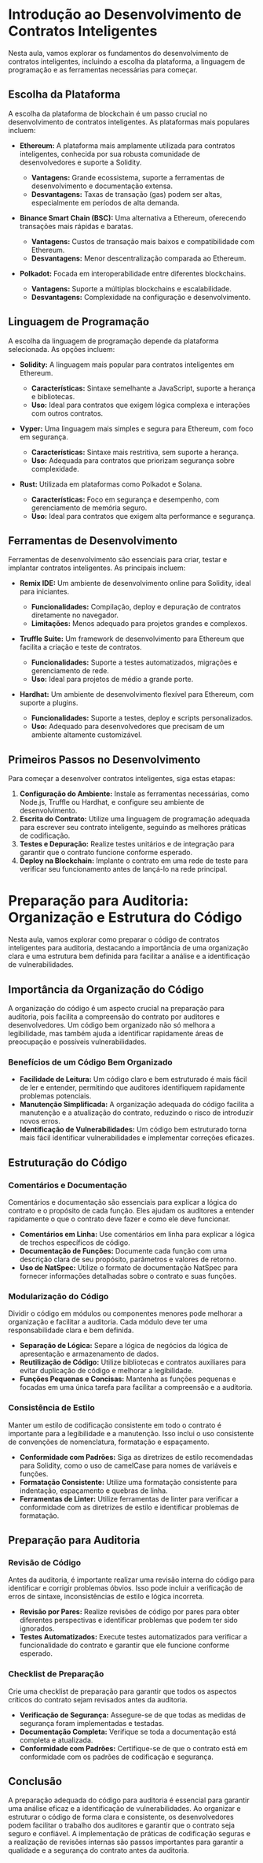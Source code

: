 # Introdução ao Desenvolvimento de Contratos Inteligentes

Nesta aula, vamos explorar os fundamentos do desenvolvimento de contratos inteligentes, incluindo a escolha da plataforma, a linguagem de programação e as ferramentas necessárias para começar.

## Escolha da Plataforma

A escolha da plataforma de blockchain é um passo crucial no desenvolvimento de contratos inteligentes. As plataformas mais populares incluem:

- **Ethereum:** A plataforma mais amplamente utilizada para contratos inteligentes, conhecida por sua robusta comunidade de desenvolvedores e suporte a Solidity.

  - **Vantagens:** Grande ecossistema, suporte a ferramentas de desenvolvimento e documentação extensa.
  - **Desvantagens:** Taxas de transação (gas) podem ser altas, especialmente em períodos de alta demanda.

- **Binance Smart Chain (BSC):** Uma alternativa a Ethereum, oferecendo transações mais rápidas e baratas.

  - **Vantagens:** Custos de transação mais baixos e compatibilidade com Ethereum.
  - **Desvantagens:** Menor descentralização comparada ao Ethereum.

- **Polkadot:** Focada em interoperabilidade entre diferentes blockchains.
  - **Vantagens:** Suporte a múltiplas blockchains e escalabilidade.
  - **Desvantagens:** Complexidade na configuração e desenvolvimento.

## Linguagem de Programação

A escolha da linguagem de programação depende da plataforma selecionada. As opções incluem:

- **Solidity:** A linguagem mais popular para contratos inteligentes em Ethereum.

  - **Características:** Sintaxe semelhante a JavaScript, suporte a herança e bibliotecas.
  - **Uso:** Ideal para contratos que exigem lógica complexa e interações com outros contratos.

- **Vyper:** Uma linguagem mais simples e segura para Ethereum, com foco em segurança.

  - **Características:** Sintaxe mais restritiva, sem suporte a herança.
  - **Uso:** Adequada para contratos que priorizam segurança sobre complexidade.

- **Rust:** Utilizada em plataformas como Polkadot e Solana.
  - **Características:** Foco em segurança e desempenho, com gerenciamento de memória seguro.
  - **Uso:** Ideal para contratos que exigem alta performance e segurança.

## Ferramentas de Desenvolvimento

Ferramentas de desenvolvimento são essenciais para criar, testar e implantar contratos inteligentes. As principais incluem:

- **Remix IDE:** Um ambiente de desenvolvimento online para Solidity, ideal para iniciantes.

  - **Funcionalidades:** Compilação, deploy e depuração de contratos diretamente no navegador.
  - **Limitações:** Menos adequado para projetos grandes e complexos.

- **Truffle Suite:** Um framework de desenvolvimento para Ethereum que facilita a criação e teste de contratos.

  - **Funcionalidades:** Suporte a testes automatizados, migrações e gerenciamento de rede.
  - **Uso:** Ideal para projetos de médio a grande porte.

- **Hardhat:** Um ambiente de desenvolvimento flexível para Ethereum, com suporte a plugins.
  - **Funcionalidades:** Suporte a testes, deploy e scripts personalizados.
  - **Uso:** Adequado para desenvolvedores que precisam de um ambiente altamente customizável.

## Primeiros Passos no Desenvolvimento

Para começar a desenvolver contratos inteligentes, siga estas etapas:

1. **Configuração do Ambiente:** Instale as ferramentas necessárias, como Node.js, Truffle ou Hardhat, e configure seu ambiente de desenvolvimento.
2. **Escrita do Contrato:** Utilize uma linguagem de programação adequada para escrever seu contrato inteligente, seguindo as melhores práticas de codificação.
3. **Testes e Depuração:** Realize testes unitários e de integração para garantir que o contrato funcione conforme esperado.
4. **Deploy na Blockchain:** Implante o contrato em uma rede de teste para verificar seu funcionamento antes de lançá-lo na rede principal.

# Preparação para Auditoria: Organização e Estrutura do Código

Nesta aula, vamos explorar como preparar o código de contratos inteligentes para auditoria, destacando a importância de uma organização clara e uma estrutura bem definida para facilitar a análise e a identificação de vulnerabilidades.

## Importância da Organização do Código

A organização do código é um aspecto crucial na preparação para auditoria, pois facilita a compreensão do contrato por auditores e desenvolvedores. Um código bem organizado não só melhora a legibilidade, mas também ajuda a identificar rapidamente áreas de preocupação e possíveis vulnerabilidades.

### Benefícios de um Código Bem Organizado

- **Facilidade de Leitura:** Um código claro e bem estruturado é mais fácil de ler e entender, permitindo que auditores identifiquem rapidamente problemas potenciais.
- **Manutenção Simplificada:** A organização adequada do código facilita a manutenção e a atualização do contrato, reduzindo o risco de introduzir novos erros.
- **Identificação de Vulnerabilidades:** Um código bem estruturado torna mais fácil identificar vulnerabilidades e implementar correções eficazes.

## Estruturação do Código

### Comentários e Documentação

Comentários e documentação são essenciais para explicar a lógica do contrato e o propósito de cada função. Eles ajudam os auditores a entender rapidamente o que o contrato deve fazer e como ele deve funcionar.

- **Comentários em Linha:** Use comentários em linha para explicar a lógica de trechos específicos de código.
- **Documentação de Funções:** Documente cada função com uma descrição clara de seu propósito, parâmetros e valores de retorno.
- **Uso de NatSpec:** Utilize o formato de documentação NatSpec para fornecer informações detalhadas sobre o contrato e suas funções.

### Modularização do Código

Dividir o código em módulos ou componentes menores pode melhorar a organização e facilitar a auditoria. Cada módulo deve ter uma responsabilidade clara e bem definida.

- **Separação de Lógica:** Separe a lógica de negócios da lógica de apresentação e armazenamento de dados.
- **Reutilização de Código:** Utilize bibliotecas e contratos auxiliares para evitar duplicação de código e melhorar a legibilidade.
- **Funções Pequenas e Concisas:** Mantenha as funções pequenas e focadas em uma única tarefa para facilitar a compreensão e a auditoria.

### Consistência de Estilo

Manter um estilo de codificação consistente em todo o contrato é importante para a legibilidade e a manutenção. Isso inclui o uso consistente de convenções de nomenclatura, formatação e espaçamento.

- **Conformidade com Padrões:** Siga as diretrizes de estilo recomendadas para Solidity, como o uso de camelCase para nomes de variáveis e funções.
- **Formatação Consistente:** Utilize uma formatação consistente para indentação, espaçamento e quebras de linha.
- **Ferramentas de Linter:** Utilize ferramentas de linter para verificar a conformidade com as diretrizes de estilo e identificar problemas de formatação.

## Preparação para Auditoria

### Revisão de Código

Antes da auditoria, é importante realizar uma revisão interna do código para identificar e corrigir problemas óbvios. Isso pode incluir a verificação de erros de sintaxe, inconsistências de estilo e lógica incorreta.

- **Revisão por Pares:** Realize revisões de código por pares para obter diferentes perspectivas e identificar problemas que podem ter sido ignorados.
- **Testes Automatizados:** Execute testes automatizados para verificar a funcionalidade do contrato e garantir que ele funcione conforme esperado.

### Checklist de Preparação

Crie uma checklist de preparação para garantir que todos os aspectos críticos do contrato sejam revisados antes da auditoria.

- **Verificação de Segurança:** Assegure-se de que todas as medidas de segurança foram implementadas e testadas.
- **Documentação Completa:** Verifique se toda a documentação está completa e atualizada.
- **Conformidade com Padrões:** Certifique-se de que o contrato está em conformidade com os padrões de codificação e segurança.

## Conclusão

A preparação adequada do código para auditoria é essencial para garantir uma análise eficaz e a identificação de vulnerabilidades. Ao organizar e estruturar o código de forma clara e consistente, os desenvolvedores podem facilitar o trabalho dos auditores e garantir que o contrato seja seguro e confiável. A implementação de práticas de codificação seguras e a realização de revisões internas são passos importantes para garantir a qualidade e a segurança do contrato antes da auditoria.

